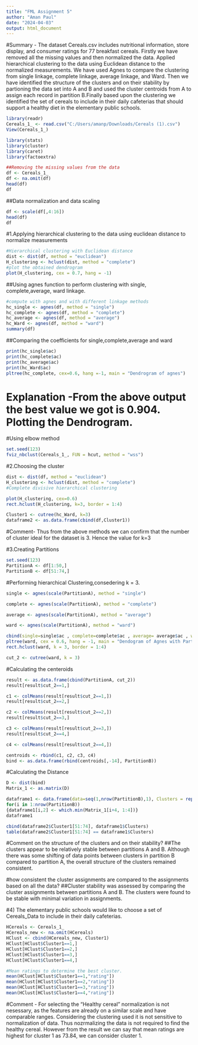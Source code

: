 ---
title: "FML Assignment 5"
author: "Aman Paul"
date: "2024-04-03"
output: html_document
---

#Summary - The dataset Cereals.csv includes nutritional information, store display, and consumer ratings for 77 breakfast cereals. Firstly we have removed all the missing values and then normalized the data. Applied hierarchical clustering to the data using Euclidean distance to the normalized measurements. We have used Agnes to compare the clustering from single linkage, complete linkage, average linkage, and Ward. Then we have identified the structure of the clusters and on their stability by partioning the data set into A and B and used the cluster centroids from A to assign each record in partition B.Finally based upon the clustering we identified the set of cereals to include in their daily cafeterias that should support a healthy diet in the elementary public schools.

```{r}
library(readr)
Cereals_1_ <- read.csv("C:/Users/amanp/Downloads/Cereals (1).csv")
View(Cereals_1_)
```

```{r}
library(stats)
library(cluster)
library(caret)
library(factoextra)
```

```{r}
##Removing the missing values from the data
df <- Cereals_1_
df <- na.omit(df)
head(df)
df
```

##Data normalization and data scaling
```{r}
df <- scale(df[,4:16])
head(df)
df
```
#1.Applying hierarchical clustering to the data using  euclidean distance to normalize measurements
```{r}
#Hierarchical clustering with Euclidean distance
dist <- dist(df, method = "euclidean")
H_clustering <- hclust(dist, method = "complete")
#plot the obtained dendrogram
plot(H_clustering, cex = 0.7, hang = -1)
```
##Using agnes function to perform clustering with single, complete,average, ward linkage.
```{r}
#compute with agnes and with different linkage methods
hc_single <- agnes(df, method = "single")
hc_complete <- agnes(df, method = "complete")
hc_average <- agnes(df, method = "average")
hc_Ward <- agnes(df, method = "ward")
summary(df)
```

##Comparing the coefficients for single,complete,average and ward
```{r}
print(hc_single$ac)
print(hc_complete$ac)
print(hc_average$ac)
print(hc_Ward$ac)
pltree(hc_complete, cex=0.6, hang =-1, main = "Dendrogram of agnes")
```
# Explanation -From the above output the best value we got is 0.904. Plotting the Dendrogram.

#Using elbow method
```{r}
set.seed(123)
fviz_nbclust(Cereals_1_, FUN = hcut, method = "wss")
```

#2.Choosing the cluster
```{r}
dist <- dist(df, method = "euclidean")
H_clustering <- hclust(dist, method = "complete")
#Complete divisive hierarchical clustering

plot(H_clustering, cex=0.6)
rect.hclust(H_clustering, k=3, border = 1:4)

Cluster1 <- cutree(hc_Ward, k=3)
dataframe2 <- as.data.frame(cbind(df,Cluster1))
```
#Comment- Thus from the above methods we can confirm that the number of cluster ideal for the dataset is 3. Hence the value for k=3

#3.Creating Partitions
```{r}
set.seed(123)
PartitionA <- df[1:50,]
PartitionB <- df[51:74,]
```

#Performing hierarchical Clustering,consedering k = 3.
```{r}
single <- agnes(scale(PartitionA), method = "single")

complete <- agnes(scale(PartitionA), method = "complete")

average <- agnes(scale(PartitionA), method = "average")

ward <- agnes(scale(PartitionA), method = "ward")
```

```{r}
cbind(single=single$ac , complete=complete$ac , average= average$ac , ward= ward$ac)
pltree(ward, cex = 0.6, hang = -1, main = "Dendogram of Agnes with Partitioned Data (Using Ward)")
rect.hclust(ward, k = 3, border = 1:4)

cut_2 <- cutree(ward, k = 3)

```
#Calculating the centeroids
```{r}
result <- as.data.frame(cbind(PartitionA, cut_2))
result[result$cut_2==1,]

c1 <- colMeans(result[result$cut_2==1,])
result[result$cut_2==2,]

c2 <- colMeans(result[result$cut_2==2,])
result[result$cut_2==3,]

c3 <- colMeans(result[result$cut_2==3,])
result[result$cut_2==4,]

c4 <- colMeans(result[result$cut_2==4,])

centroids <- rbind(c1, c2, c3, c4)
bind <- as.data.frame(rbind(centroids[,-14], PartitionB))
```
#Calculating the Distance

```{r}
D <- dist(bind)
Matrix_1 <- as.matrix(D)

dataframe1 <- data.frame(data=seq(1,nrow(PartitionB),1), Clusters = rep(0,nrow(PartitionB)))
for(i in 1:nrow(PartitionB)) 
{dataframe1[i,2] <- which.min(Matrix_1[i+4, 1:4])}
dataframe1

cbind(dataframe2$Cluster1[51:74], dataframe1$Clusters)
table(dataframe2$Cluster1[51:74] == dataframe1$Clusters)
```
#Comment on the structure of the clusters and on their stability?
##The clusters appear to be relatively stable between partitions A and B. Although there was some shifting of data points between clusters in partition B compared to partition A, the overall structure of the clusters remained consistent.

#how consistent the cluster assignments are compared to the assignments based on all the data?
##Cluster stability was assessed by comparing the cluster assignments between partitions A and B. The clusters were found to be stable with minimal variation in assignments.

#4) The elementary public schools would like to choose a set of Cereals_Data to include in their daily cafeterias.
```{r}
HCereals <- Cereals_1_
HCereals_new <- na.omit(HCereals)
HClust <- cbind(HCereals_new, Cluster1)
HClust[HClust$Cluster1==1,]
HClust[HClust$Cluster1==2,]
HClust[HClust$Cluster1==3,]
HClust[HClust$Cluster1==4,]
```

```{r}
#Mean ratings to determine the best cluster.
mean(HClust[HClust$Cluster1==1,"rating"])
mean(HClust[HClust$Cluster1==2,"rating"])
mean(HClust[HClust$Cluster1==3,"rating"])
mean(HClust[HClust$Cluster1==4,"rating"])

```
#Comment - For selecting the "Healthy cereal" normalization is not nesessary, as the features are already on a similar scale and have comparable ranges. Considering the clustering used it is not sensitive to normalization of data. Thus nozrmalizing the data is not required to find the healthy cereal. However from the result we can say that mean ratings are highest for cluster 1 as 73.84, we can consider cluster 1.

